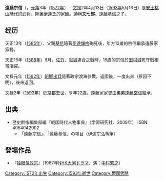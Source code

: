 '''遠藤宗信'''（{{lang|ja|えんどう むねのぶ}}，[[元亀|元亀]]3年（[[1572年|1572年]]） - [[文禄|文禄]]2年4月13日（[[1593年|1593年]]5月13日）是[[安土桃山時代|安土桃山時代]]的武将。[[陸奥|陸奥]][[伊達氏|伊達氏]]的家臣。通稱'''文七郎'''。[[遠藤基信|遠藤基信]]之子。

==经历==
天正13年（[[1585年|1585年]]）、父親[[远藤基信|基信]]隨著[[伊達輝宗|伊達輝宗]]殉死後，年方13歲的宗信繼承遠藤家家督。

天正16年（[[1588年|1588年]]）6月，[[佐竹氏|佐竹]]、[[岩城氏|岩城]]連合之戰時，16歲的宗信於[[田村城|田村城]]死守戰相當活躍。

文禄元年（[[1592年|1592年]]）[[文禄庆长之役|朝鮮出兵]]隨著政宗渡海參戰。返國後，一度出奔（原因不明），後來返回。

文禄2年（[[1593年|1593年]]）於[[京都|京都]]去世，享年22歳。遠藤家家督由弟弟[[遠藤玄信|遠藤玄信]]繼承。

== 出典 ==
* 歴史群像編集部編『戦国時代人物事典』（学習研究社、2009年） ISBN 4054042902
** 「遠藤宗信」、「遠藤基信」の項目（伊達宗弘執筆）

== 登場作品 ==
* 『[[独眼竜政宗_(NHK大河ドラマ)|独眼竜政宗]]』（1987年[[NHK大河ドラマ|NHK大河ドラマ]]、演：[[中村繁之|中村繁之]]）

[[Category:1572年出生|Category:1572年出生]]
[[Category:1593年逝世|Category:1593年逝世]]
[[Category:戰國武將|Category:戰國武將]]